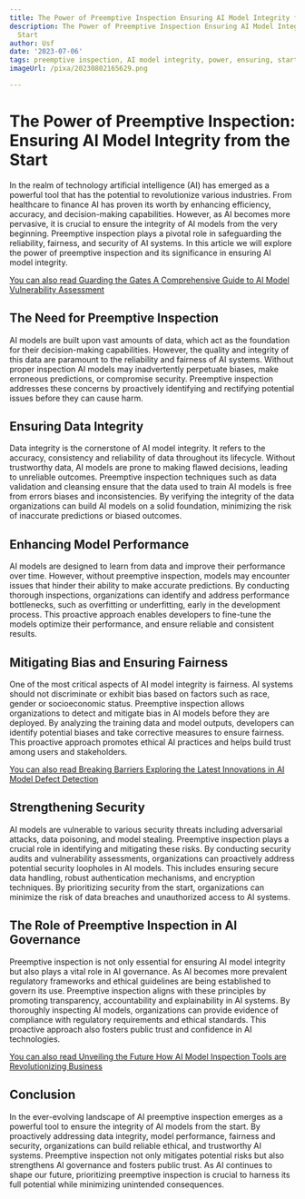 ```yaml
---
title: The Power of Preemptive Inspection Ensuring AI Model Integrity from the Start
description: The Power of Preemptive Inspection Ensuring AI Model Integrity from the
  Start
author: Usf
date: '2023-07-06'
tags: preemptive inspection, AI model integrity, power, ensuring, start
imageUrl: /pixa/20230802165629.png

---
```

# The Power of Preemptive Inspection: Ensuring  AI Model Integrity from the Start

In the realm of technology artificial intelligence (AI) has emerged as  a powerful tool  that  has the  potential to revolutionize various industries. From healthcare to  finance AI has  proven its worth by enhancing efficiency, accuracy, and decision-making capabilities. However, as AI becomes more pervasive, it is crucial to ensure the  integrity of AI models from the very beginning. Preemptive inspection plays  a pivotal role in safeguarding  the  reliability, fairness, and security of AI systems. In this article we will explore the power of preemptive inspection and its significance in ensuring AI model  integrity.

[You can also  read  Guarding the Gates A Comprehensive Guide to AI Model Vulnerability Assessment](Guarding%20the%20Gates%20A%20Comprehensive%20Guide%20to%20AI%20Model%20Vulnerability%20Assessment)


## The Need  for Preemptive Inspection

AI  models are built upon  vast  amounts of data,  which act as the foundation for their decision-making capabilities. However, the quality and integrity of  this data  are paramount to  the reliability and fairness of AI systems. Without proper  inspection AI models may inadvertently perpetuate  biases, make erroneous predictions, or compromise security. Preemptive inspection addresses these concerns by proactively identifying and rectifying potential issues before they can cause  harm.

## Ensuring Data Integrity

Data integrity is the cornerstone of AI model  integrity. It refers to the accuracy, consistency and reliability of data throughout its lifecycle. Without trustworthy data, AI models are prone to making flawed  decisions, leading to unreliable outcomes.  Preemptive inspection techniques such as data validation and cleansing ensure that the data used  to train AI models is free from errors biases and  inconsistencies. By verifying the integrity of the data organizations can build AI models on a solid foundation, minimizing the risk of inaccurate predictions or biased outcomes.

## Enhancing Model Performance

AI models are designed to learn from  data and improve their performance over  time. However, without preemptive inspection, models may encounter issues that hinder their ability  to make accurate predictions. By conducting thorough inspections, organizations can identify and address performance bottlenecks, such as overfitting or underfitting,  early in the  development  process. This proactive approach enables developers to fine-tune the models optimize their performance,  and ensure reliable and consistent  results.

## Mitigating Bias and Ensuring Fairness

One  of the most critical  aspects of AI model integrity is fairness. AI systems should not discriminate or exhibit bias  based on factors such as race, gender or socioeconomic status. Preemptive inspection allows organizations to detect and mitigate bias in AI models before  they are deployed. By analyzing the training data and model outputs, developers can identify potential biases and take corrective measures to ensure fairness. This proactive approach promotes ethical AI  practices and helps build  trust  among users and  stakeholders.

[You can also read  Breaking  Barriers  Exploring the Latest Innovations  in AI Model Defect Detection](Breaking%20Barriers%20Exploring%20the%20Latest%20Innovations%20in%20AI%20Model%20Defect%20Detection)


## Strengthening Security

AI models are vulnerable to various security threats including adversarial attacks, data poisoning, and model stealing. Preemptive inspection plays a crucial role in  identifying and mitigating these risks. By conducting security audits and vulnerability assessments, organizations  can proactively address potential  security loopholes in AI models. This includes ensuring secure data  handling, robust authentication mechanisms, and encryption techniques. By prioritizing security from the start, organizations can minimize the risk of data breaches and  unauthorized access to AI systems.

## The Role of Preemptive Inspection in AI Governance

Preemptive inspection is not only essential for ensuring AI model integrity but also plays a  vital role in AI governance.  As AI becomes more prevalent regulatory frameworks and ethical guidelines  are being established to govern  its use. Preemptive inspection  aligns with these principles by promoting transparency, accountability and explainability in AI systems. By thoroughly inspecting AI models, organizations can provide evidence of compliance with regulatory requirements and ethical  standards.  This proactive approach  also fosters public trust and confidence in AI technologies.

[You can also read Unveiling  the Future How AI Model Inspection Tools are Revolutionizing Business](Unveiling%20the%20Future%20How%20AI%20Model%20Inspection%20Tools%20are%20Revolutionizing%20Business)


##  Conclusion

In the ever-evolving landscape of AI preemptive inspection emerges as a powerful tool to ensure the integrity of AI models from the start. By proactively addressing data integrity, model performance, fairness and security, organizations can build reliable ethical,  and trustworthy AI systems. Preemptive inspection not only mitigates  potential risks but  also strengthens AI governance and fosters public trust. As AI continues to  shape our future, prioritizing preemptive inspection is crucial to harness its full potential while  minimizing unintended consequences.